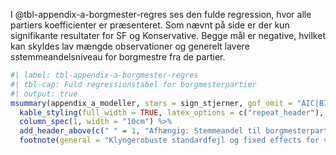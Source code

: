 \small
I @tbl-appendix-a-borgmester-regres ses den fulde regression, hvor alle partiers koefficienter er præsenteret. Som nævnt på side \pageref{appendiks-regres} er der kun signifikante resultater for SF og Konservative. Begge mål er negative, hvilket kan skyldes lav mængde observationer og generelt lavere sstemmeandelsniveau for borgmestre fra de partier.

```r
#| label: tbl-appendix-a-borgmester-regres
#| tbl-cap: Fuld regressionstabel for borgmesterpartier
#| output: true
msummary(appendix_a_modeller, stars = sign_stjerner, gof_omit = "AIC|BIC", output = "kableExtra", gof_map = tbl_borgmester_interaktion_modeller_gof_map, coef_rename = TRUE) %>%
  kable_styling(full_width = TRUE, latex_options = c("repeat_header"), font_size = 7) %>%
  column_spec(1, width = "10cm") %>%
  add_header_above(c(" " = 1, "Afhængig: Stemmeandel til borgmesterparti i %" = 2)) %>%
  footnote(general = "Klyngerobuste standardfejl og fixed effects for valgsted og valg", "Referencekategorien er Socialdemokratiet. SF, Alternativet og DF udeladt af model 3.")
```

\normalsize
